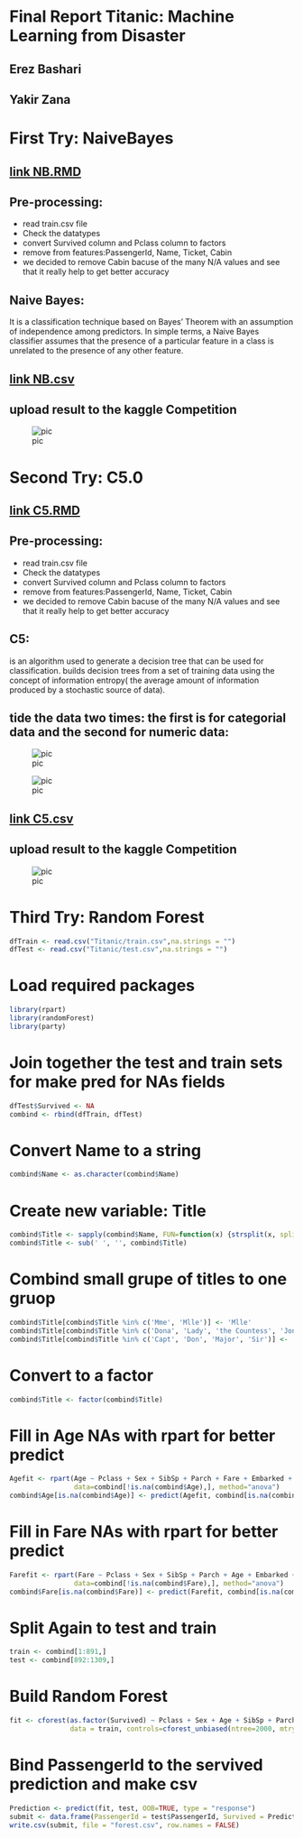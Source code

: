 # Final Report Titanic: Machine Learning from Disaster
## Erez Bashari 
## Yakir Zana

# First Try: NaiveBayes

## [link NB.RMD](NB.Rmd)

## Pre-processing:
* read train.csv file
* Check the datatypes
* convert Survived column and Pclass column to factors
* remove from features:PassengerId, Name, Ticket, Cabin
* we decided to remove Cabin bacuse of the many N/A values and see that it really help to get better accuracy

## Naive Bayes:
It is a classification technique based on Bayes’ Theorem with an assumption of independence among predictors. In simple terms, a Naive Bayes classifier assumes that the presence of a particular feature in a class is unrelated to the presence of any other feature.

## [link NB.csv](NB.csv)

## upload result to the kaggle Competition
![pic](/picture/NB_Score.PNG)


# Second Try: C5.0

## [link C5.RMD](C5.Rmd)

## Pre-processing:
* read train.csv file
* Check the datatypes
* convert Survived column and Pclass column to factors
* remove from features:PassengerId, Name, Ticket, Cabin
* we decided to remove Cabin bacuse of the many N/A values and see that it really help to get better accuracy

## C5:
is an algorithm used to generate a decision tree that can be used for classification.
builds decision trees from a set of training data using the concept of information entropy( the average amount of information produced by a stochastic source of data).

## tide the data two times: the first is for categorial data and the second for numeric data:

![pic](/picture/C5_plot_1.PNG)

![pic](/picture/C5_plot_2.PNG)

## [link C5.csv](C5.csv)

## upload result to the kaggle Competition
![pic](/picture/C5_Score.PNG)


# Third Try: Random Forest

```{r}
dfTrain <- read.csv("Titanic/train.csv",na.strings = "")
dfTest <- read.csv("Titanic/test.csv",na.strings = "")
```


# Load required packages
```{r}
library(rpart)
library(randomForest)
library(party)
```


# Join together the test and train sets for make pred for NAs fields
```{r}
dfTest$Survived <- NA
combind <- rbind(dfTrain, dfTest)
```


# Convert Name to a string
```{r}
combind$Name <- as.character(combind$Name)
```


# Create new variable: Title
```{r}
combind$Title <- sapply(combind$Name, FUN=function(x) {strsplit(x, split='[,.]')[[1]][2]})
combind$Title <- sub(' ', '', combind$Title)
```


# Combind small grupe of titles to one gruop
```{r}
combind$Title[combind$Title %in% c('Mme', 'Mlle')] <- 'Mlle'
combind$Title[combind$Title %in% c('Dona', 'Lady', 'the Countess', 'Jonkheer')] <- 'Lady'
combind$Title[combind$Title %in% c('Capt', 'Don', 'Major', 'Sir')] <- 'Sir'
```


# Convert to a factor
```{r}
combind$Title <- factor(combind$Title)
```


# Fill in Age NAs with rpart for better predict
```{r}
Agefit <- rpart(Age ~ Pclass + Sex + SibSp + Parch + Fare + Embarked + Title,
                data=combind[!is.na(combind$Age),], method="anova")
combind$Age[is.na(combind$Age)] <- predict(Agefit, combind[is.na(combind$Age),])
```


# Fill in Fare NAs with rpart for better predict
```{r}
Farefit <- rpart(Fare ~ Pclass + Sex + SibSp + Parch + Age + Embarked + Title,
                data=combind[!is.na(combind$Fare),], method="anova")
combind$Fare[is.na(combind$Fare)] <- predict(Farefit, combind[is.na(combind$Fare),])
```


# Split Again to test and train 
```{r}
train <- combind[1:891,]
test <- combind[892:1309,]
```


# Build Random Forest
```{r}
fit <- cforest(as.factor(Survived) ~ Pclass + Sex + Age + SibSp + Parch + Fare + Embarked + Title,
               data = train, controls=cforest_unbiased(ntree=2000, mtry=5)) 
```


# Bind PassengerId to the servived prediction and make csv
```{r}
Prediction <- predict(fit, test, OOB=TRUE, type = "response")
submit <- data.frame(PassengerId = test$PassengerId, Survived = Prediction)
write.csv(submit, file = "forest.csv", row.names = FALSE)
```



